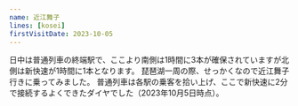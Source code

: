```yaml
---
name: 近江舞子
lines: [kosei]
firstVisitDate: 2023-10-05
---
```


日中は普通列車の終端駅で、ここより南側は1時間に3本が確保されていますが北側は新快速が1時間に1本となります。
琵琶湖一周の際、せっかくなので近江舞子行きに乗ってみました。
普通列車は各駅の乗客を拾い上げ、ここで新快速に2分で接続するよくできたダイヤでした（2023年10月5日時点）。

